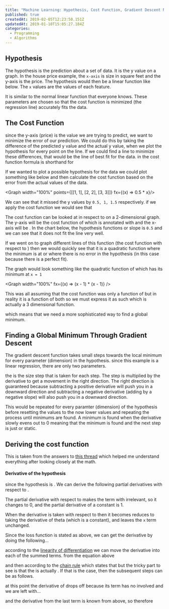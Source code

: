 ```yaml
---
title: "Machine Learning: Hypothesis, Cost Function, Gradient Descent Notes"
published: true
createdAt: 2019-02-05T12:23:50.151Z
updatedAt: 2019-01-10T15:05:27.184Z
categories:
  - Programming
  - Algorithms
---
```


## Hypothesis

The hypothesis is the prediction about a set of data. It is the y value on a graph. In the house price example, the
`x-axis` is size in square feet and the y-axis is the price. The hypothesis would then be a linear function like
below. The `x` values are the values of each feature.

<BlockMath math="h_\theta(x) = \theta_{0} + \theta_{1}x" />
<BlockMath math="f(x) = mx + b" />

It is similar to the normal linear function that everyone knows. These <InlineMath math="\theta" /> parameters are
chosen so that the cost function is minimized (the regression line) accurately fits the data.

## The Cost Function

<BlockMath math="\frac{1}{2m} \displaystyle\sum_{i=1}^m (\check{y}_i - y_i)^2" />

since the y-axis (price) is the value we are trying to predict, we want to minimize the error of our prediction. We
could do this by taking the difference of the predicted y value and the actual y value, when we plot the hypothesis
for every point on the line. If we could find a line to minimize these differences, that would be the line of best
fit for the data.  <InlineMath math="\check{y}_i" /> in the cost function formula is shorthand
for <InlineMath math="h_{0}(x) \quad OR \quad \theta_{0} + \theta_{1}x" />

If we wanted to plot a possible hypothesis for the data we could plot something like below and then calculate the cost
function based on the error from the actual values of the data.

<Graph width="100%" points={[[1, 1], [2, 2], [3, 3]]} fx={(x) => 0.5 * x}/>

We can see that it missed the y values by `0.5, 1, 1.5` respectively. if we apply the cost function we would see that

<BlockMath math="\frac{1}{2 * 3} (.5^2 + 1^2 + 1.5^2) = \frac{1}{6} * 1.8125 = ~0.302" />

The cost function can be looked at in respect to <InlineMath math="\theta_{0} \quad OR \quad \theta_{1}" /> on a 2-dimensional
graph. The y-axis will be the cost function of <InlineMath math="\theta_{i}" /> which is annotated with
<InlineMath math="J(\theta_i)" /> and the x-axis will be <InlineMath math="\theta_{1}" />. In the chart below, the
hypothesis functions <InlineMath math="\theta_{1}" /> or slope is `0.5` and we can see that it does not fit the line very well.

If we went on to graph different lines of this function (the cost function with respect to <InlineMath math="\theta_1" />)
then we would quickly see that it is a quadratic function where the minimum is at <InlineMath math="\theta_1 = 1" /> or
where there is no error in the hypothesis (in this case because there is a perfect fit).

The graph would look something like the quadratic function of <InlineMath math="(x - 1)^2" /> which has its minimum at
`x = 1`

<Graph width="100%" fx={(x) => (x - 1) * (x - 1)} />

This was all assuming that the cost function was only a function of <InlineMath math="\theta_1" /> but in reality it is
a function of both <InlineMath math="\theta_1 \quad AND \quad \theta_0" /> so we must express it as such which is
actually a 3 dimensional function.

<BlockMath math="J(\theta_0, \theta_1) = \frac{1}{2m} \displaystyle\sum_{i=1}^m (\theta_0 + \theta_{1}x - y_i)^2" />

which means that we need a more sophisticated way to find a global minimum.

## Finding a Global Minimum Through Gradient Descent

The gradient descent function takes small steps towards the local minimum for every parameter (dimension) in the
hypothesis. since this example is a linear regression, there are only two parameters.

<BlockMath math="\theta_j := \theta_j - \alpha \frac{\partial}{\partial\theta_j} J(\theta_0,\theta_1)" />

the <InlineMath math="\alpha" /> is the size step that is taken for each step. The step is multiplied by the derivative to
get a movement in the right direction. The right direction is guaranteed because subtracting a positive derivative will
push you in a downward direction and subtracting a negative derivative (adding by a negative slope) will also push you
in a downward direction.

This would be repeated for every paramter (dimension) of the hypothesis before resetting the values to the now lower
values and repeating the process until minimums are found. A minimum is found when the derivative slowly evens out to 0
meaning that the minimum is found and the next step is just <InlineMath math="\theta_j - 0" /> or static.

## Deriving the cost function

This is taken from the answers to [this thread](https://math.stackexchange.com/questions/70728/partial-derivative-in-gradient-descent-for-two-variables)
which helped me understand everything after looking closely at the math.

#### Derivative of the hypothesis

since the hypothesis is <InlineMath math="h_{\theta}(x_{i}) = \theta_{0} + \theta_{1}x_{i}" />. We can derive the
following partial derivatives with respect to <InlineMath math="\theta_0 \quad and \quad \theta_1" />.

The partial derivative with respect to <InlineMath math="\theta_{0}" /> makes the term
with <InlineMath math="\theta_1 x_1" /> irrelevant, so it changes to 0, and the partial derivative of a constant is 1.

<BlockMath math="
  \frac{\partial}{\partial\theta_{0}} h_{\theta}(x_{i})
  = \frac{\partial}{\partial\theta_{0}} (\theta_{0} + \theta_{1}x_{i})
  = \frac{\partial}{\partial\theta_{0}} \theta_{0} + \frac{\partial}{\partial\theta_{0}} \theta_{1}x_{i}
  = 1 + 0
  = 1
" />

When the derivative is taken with respect to <InlineMath math="\theta_{0}" /> then it becomes reduces to taking the
derivative of theta (which is a constant), and leaves the `x` term unchanged.

<BlockMath math="
  \frac{\partial}{\partial\theta_1} h_{\theta} (x_{i})
  = \frac{\partial}{\partial\theta_{1}} (\theta_{0} + \theta_{1}x_{i})
  = \frac{\partial}{\partial\theta_{1}} \theta_{0} + \frac{\partial}{\partial\theta_{1}}\theta_{1}x_{i}
  = 0 + x_{i}
  = x{i}
" />

Since the loss function is stated as above, we can get the derivative by doing the following...

<BlockMath math="
  \frac{\partial}{\partial\theta_j} J(\theta_0,\theta_1)
  = \frac{\partial}{\partial\theta_j} \Bigg[\frac{1}{2m} \sum_{i=1}^m (h_{\theta} (x_i) - y_i)^2 \Bigg]
" />

according to the [linearity of differentiation](https://en.wikipedia.org/wiki/Linearity_of_differentiation) we can
move the derivative into each of the summed terms. from the equation above

<BlockMath math="= \frac{1}{2m} \sum_{i=1}^m \frac{\partial}{\partial\theta_{j}} (h_\theta(x_i) - y_i)^2 "/>

and then according to the [chain rule](https://en.wikipedia.org/wiki/Chain_rule) which states
that <InlineMath math="f(g(x))^\prime = f^\prime(g(x))g^\prime(x)" /> but the tricky part to see is that
the <InlineMath math="g(x)" /> is actually <InlineMath math="h_{\theta}(x_{i}) - y_i" />. If that is the case,
then the subsequent steps can be as follows.

<BlockMath math="
  \begin{aligned}
  &\frac{1}{2m} \sum_{i=1}^m 2(h_\theta (x_i) - y_i) \frac{\partial}{\partial \theta_j} (h_\theta (x_i) - y_i) \\
  =&\frac{1}{m} \sum_{i=1}^m (h_\theta (x_i) - y_i) \Bigg[ \frac{\partial}{\partial \theta_j} h_\theta (x_i) -
     \frac{\partial}{\partial \theta_j} y_i \Bigg] \\
  \end{aligned}
" />

at this point the derivative of <InlineMath math="y_i" /> drops off because its term has no <InlineMath math="\theta_j" />
involved and we are left with...

<BlockMath math="\frac{1}{m} \sum_{i=1}^m (h_\theta (x_i) - y_i) \frac{\partial}{\partial \theta_j} h_\theta (x_i)" />

and the derivative from the last term is known from above, so therefore

<BlockMath math="
  \begin{aligned}
    & \frac{\partial}{\partial \theta_0} J(\theta_0, \theta_1) = \frac{1}{m} \sum_{i=1}^m (h_\theta (x_i) - y_i) \\
    & \frac{\partial}{\partial \theta_1} J(\theta_0, \theta_1) = \frac{1}{m} \sum_{i=1}^m (h_\theta (x_i) - y_i) x_i \\
  \end{aligned}
" />
